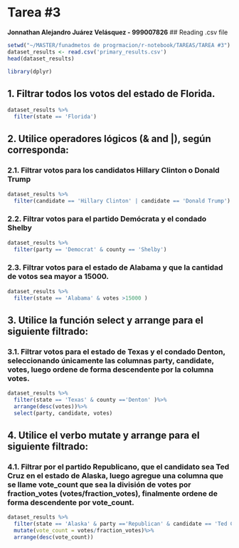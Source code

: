 # Tarea #3
**Jonnathan Alejandro Juárez Velásquez - 999007826**
## Reading .csv file
```r
setwd("~/MASTER/funadmetos de progrmacion/r-notebook/TAREAS/TAREA #3")
dataset_results <- read.csv('primary_results.csv')
head(dataset_results)
```
```r
library(dplyr)
```
## 1. Filtrar todos los votos del estado de Florida.
```r
dataset_results %>%
  filter(state == 'Florida')
```

## 2. Utilice operadores lógicos (& and |), según corresponda:
### 2.1. Filtrar votos para los candidatos Hillary Clinton o Donald Trump
```r
dataset_results %>%
  filter(candidate == 'Hillary Clinton' | candidate == 'Donald Trump')
```
### 2.2. Filtrar votos para el partido Demócrata y el condado Shelby
```r
dataset_results %>%
  filter(party == 'Democrat' & county == 'Shelby')
```
### 2.3. Filtrar votos para el estado de Alabama y que la cantidad de votos sea mayor a 15000.
```r
dataset_results %>%
  filter(state == 'Alabama' & votes >15000 )
```
## 3. Utilice la función select y arrange para el siguiente filtrado:
### 3.1. Filtrar votos para el estado de Texas y el condado Denton, seleccionando únicamente las columnas party, candidate, votes, luego ordene de forma descendente por la columna votes.
```r
dataset_results %>%
  filter(state == 'Texas' & county =='Denton' )%>%
  arrange(desc(votes))%>%
  select(party, candidate, votes)
```
## 4. Utilice el verbo mutate y arrange para el siguiente filtrado:
### 4.1. Filtrar por el partido Republicano, que el candidato sea Ted Cruz en el estado de Alaska, luego agregue una columna que se llame vote_count que sea la división de votes por fraction_votes (votes/fraction_votes), finalmente ordene de forma descendente por vote_count.
```r
dataset_results %>%
  filter(state == 'Alaska' & party =='Republican' & candidate == 'Ted Cruz')%>%
  mutate(vote_count = votes/fraction_votes)%>%
  arrange(desc(vote_count))
```




